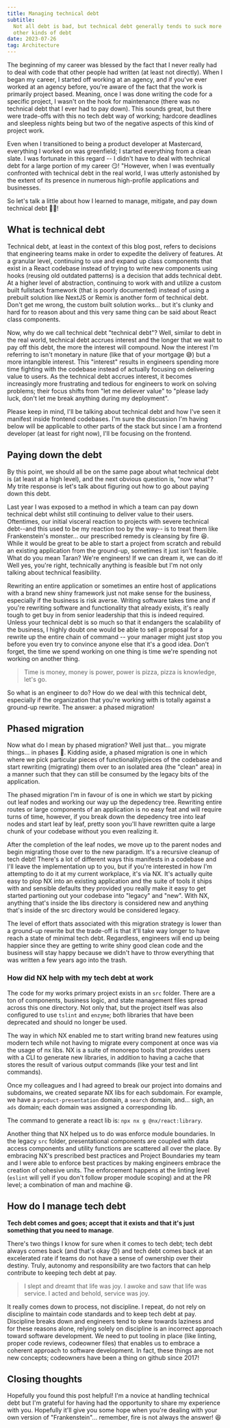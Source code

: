 ```yaml
---
title: Managing technical debt
subtitle:
  Not all debt is bad, but technical debt generally tends to suck more than most
  other kinds of debt
date: 2023-07-26
tag: Architecture
---
```


<InlineImage
  lazyLoadImage
  containerClassName="mx-0 lg:mx-0"
  src="https://res.cloudinary.com/dinypqsgl/image/upload/v1690343493/blog/scott-graham-5fNmWej4tAA-unsplash_vlsarc.jpg"
  alt="A picture of management by Scott Graham"
/>

The beginning of my career was blessed by the fact that I never really had to
deal with code that other people had written (at least not directly). When I
began my career, I started off working at an agency, and if you've ever worked
at an agency before, you're aware of the fact that the work is primarily project
based. Meaning, once I was done writing the code for a specific project, I
wasn't on the hook for maintenance (there was no technical debt that I ever had
to pay down). This sounds great, but there were trade-offs with this no tech
debt way of working; hardcore deadlines and sleepless nights being but two of
the negative aspects of this kind of project work.

Even when I transitioned to being a product developer at Mastercard, everything
I worked on was greenfield; I started everything from a clean slate. I was
fortunate in this regard -- I didn't have to deal with technical debt for a
large portion of my career 😏! "However, when I was eventually confronted with 
technical debt in the real world, I was utterly astonished by the extent of 
its presence in numerous high-profile applications and businesses.

So let's talk a little about how I learned to manage, mitigate, and pay down
technical debt 🙏🏽!

## What is technical debt

<InlineImage
  lazyLoadImage
  containerClassName="mx-0 lg:mx-0"
  src="https://res.cloudinary.com/dinypqsgl/image/upload/v1690343497/blog/jp-valery-hfrDZAXwb5c-unsplash_qw3ty4.jpg"
  alt="A picture of burning money by JP Valery"
/>

Technical debt, at least in the context of this blog post, refers to decisions
that engineering teams make in order to expedite the delivery of features. At a granular level, 
continuing to use and expand up class components that exist in a React codebase instead of trying 
to write new components using hooks (reusing old outdated patterns) is a decision that adds 
technical debt. At a higher level of abstraction, continuing to work with and utilize a custom
built fullstack framework (that is poorly documented) instead of using a
prebuilt solution like <TextLink href="https://nextjs.org/">NextJS</TextLink> or 
<TextLink href="https://remix.run/">Remix</TextLink> is another form of technical debt. 
Don't get me wrong, the custom built solution works... but it's clunky and hard for
to reason about and this very same thing can be said about React class components.

<Callout
 type="success"
 title="It's not all bad!"
 description="tech debt is a trade off between speed of delivery and code quality."
/>

Now, why do we call technical debt "technical debt"? Well, similar to debt in the
real world, technical debt accrues interest and the longer that we wait to pay
off this debt, the more the interest will compound. Now the interest I'm
referring to isn't monetary in nature (like that of your mortgage 😅) but a more
intangible interest. This "interest" results in engineers spending more time
fighting with the codebase instead of actually focusing on delivering value to
users. As the technical debt accrues interest, it becomes increasingly more frustrating
and tedious for engineers to work on solving problems; their focus shifts from
"let me deliever value" to "please lady luck, don't let me break anything during
my deployment".

Please keep in mind, I'll be talking about technical debt and how I've seen it
manifest inside frontend codebases. I'm sure the discussion I'm having below
will be applicable to other parts of the stack but since I am a frontend
developer (at least for right now), I'll be focusing on the frontend.

## Paying down the debt

<Callout
  type="alert"
  title="Fire is not always the answer!"
/>

By this point, we should all be on the same page about what technical debt is
(at least at a high level), and the next obvious question is, "now what"? My
trite response is let's talk about figuring out how to go about paying down this
debt.

<LazyGiphy
  containerClassName='w-[100%] pb-[100%] md:w-[50%] md:pb-[50%]'
  src="https://giphy.com/embed/p4wQuEvkP27fMt7f6y"
  giphyAttributionSrc="https://giphy.com/gifs/pudgypenguins-riot-torch-pitchfork-p4wQuEvkP27fMt7f6y"
/>

Last year I was exposed to a method in which a team can pay down technical debt
whilst still continuing to deliver value to their users. Oftentimes, our initial
visceral reaction to projects with severe technical debt--and this used to be my
reaction too by the way-- is to treat them like Frankenstein's monster... our
prescribed remedy is cleansing by fire 😆. While it would be great to be able to
start a project from scratch and rebuild an existing application from the
ground-up, sometimes it just isn't feasible. What do you mean Taran? We're
engineers! If we can dream it, we can do it! Well yes, you're right, technically
anything is feasible but I'm not only talking about technical feasibility.

Rewriting an entire application or sometimes an entire host of applications with
a brand new shiny framework just not make sense for the business, especially if
the business is risk averse. Writing software takes time and if you're rewriting
software and functionality that already exists, it's really tough to get buy in
from senior leadership that this is indeed required. Unless your technical debt
is so much so that it endangers the scalability of the business, I highly doubt
one would be able to sell a proposal for a rewrite up the entire chain of
command -- your manager might just stop you before you even try to convince
anyone else that it's a good idea. Don't forget, the time we spend working on
one thing is time we're spending not working on another thing.


<BlockQuote
  author="April Ludgate"
>
Time is money, money is power, power is pizza, pizza is knowledge, let's go.
</BlockQuote>

So what is an engineer to do? How do we deal with this technical debt,
especially if the organization that you're working with is totally against a
ground-up rewrite. The answer: a phased migration!

## Phased migration

Now what do I mean by phased migration? Well just that... you migrate things...
in phases 🤣. Kidding aside, a phased migration is one in which where we pick
particular pieces of functionality/pieces of the codebase and start rewriting
(migrating) them over to an isolated area (the "clean" area) in a manner such
that they can still be consumed by the legacy bits of the application.

<InlineImage
  lazyLoadImage
  containerClassName="mx-0 lg:mx-0"
  src="https://res.cloudinary.com/dinypqsgl/image/upload/v1690344103/blog/legacy-and-new-code_aydlqx.png"
  alt="A picture of management by Scott Graham"
/>

The phased migration I'm in favour of is one in which we start by picking out
leaf nodes and working our way up the depedency tree. Rewriting entire routes or
large components of an application is no easy feat and will require turns of
time, however, if you break down the depedency tree into leaf nodes and start
leaf by leaf, pretty soon you'll have rewritten quite a large chunk of your
codebase without you even realizing it.

After the completion of the leaf nodes, we move up to the parent nodes and begin
migrating those over to the new paradigm. It's a recursive cleanup of tech debt!
There's a lot of different ways this manifests in a codebase and I'll leave the
implementation up to you, but if you're interested in how I'm attempting to do
it at my current workplace, it's via NX. It's actually quite easy to plop NX
into an existing application and the suite of tools it ships with and sensible
defaults they provided you really make it easy to get started partioning out
your codebase into "legacy" and "new". With NX, anything that's inside the libs
directory is considered new and anything that's inside of the src directory
would be considered legacy.

The level of effort thats associated with this migration strategy is lower than
a ground-up rewrite but the trade-off is that it'll take way longer to have
reach a state of minimal tech debt. Regardless, engineers will end up being
happier since they are getting to write shiny good clean code and the business
will stay happy because we didn't have to throw everything that was written a
few years ago into the trash.

### How did NX help with my tech debt at work

The code for my works primary project exists in an `src` folder. There are a ton of 
components, business logic, and state management files spread across this one
directory. Not only that, but the project itself was also configured to use 
`tslint` and `enzyme`; both libraries that have been deprecated and should no 
longer be used.

The way in which NX enabled me to start writing brand new features using 
modern tech while not having to migrate every component at once was via the usage 
of nx libs. NX is a suite of monorepo tools that provides users with a CLI 
to generate new libraries, in addition to having a cache that stores the result 
of various output commands (like your test and lint commands). 

Once my colleagues and I had agreed to break our project into domains and subdomains,
we created separate NX libs for each subdomain. For example, we have a `product-presentation` 
domain, a `search` domain, and... sigh, an `ads` domain; each domain was assigned
a corresponding lib. 

The command to generate a react lib is: `npx nx g @nx/react:library`. 

Another thing that NX helped us to do was enforce module boundaries. In the legacy 
`src` folder, presentational components are coupled with data access components and utility
functions are scattered all over the place. By embracing NX's prescribed best practices
and <TextLink href="https://nx.dev/core-features/enforce-project-boundaries">Project Boundaries</TextLink> 
my team and I were able to enforce best practices by making engineers embrace the creation
of cohesive units. The enforcement happens at the linting level (`eslint` will yell if you 
don't follow proper module scoping) and at the PR level; a combination of man and machine 😆.

## How do I manage tech debt

**Tech debt comes and goes; accept that it exists and that it's just something
that you need to manage**.

There's two things I know for sure when it comes to tech debt; tech debt always
comes back (and that's okay 😊) and tech debt comes back at an excelerated rate
if teams do not have a sense of ownership over their destiny. Truly, autonomy
and responsibility are two factors that can help contribute to keeping tech debt
at pay.

<BlockQuote>I slept and dreamt that life was joy. I awoke and saw that life was service. I
acted and behold, service was joy.</BlockQuote>

It really comes down to process, not discipline. I repeat, do not rely on
discipline to maintain code standards and to keep tech debt at pay. Discipline
breaks down and engineers tend to skew towards laziness and for these reasons
alone, relying solely on discipline is an incorrect approach toward software
development. We need to put tooling in place (like linting, proper code reviews,
codeowner files) that enables us to embrace a coherent approach to software
development. In fact, these things are not new concepts; codeowners have been a
thing on github since 2017!

## Closing thoughts

Hopefully you found this post helpful! I'm a novice at handling technical debt
but I'm grateful for having had the opportunity to share my experience with you.
Hopefully it'll give you some hope when you're dealing with your own version of
"Frankenstein"... remember, fire is not always the answer! 😆
